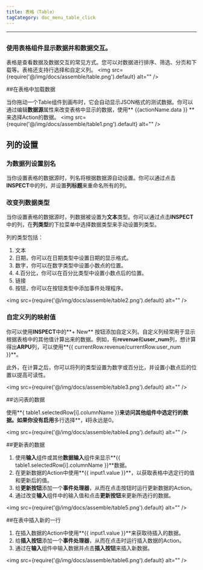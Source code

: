 ```yaml
---
title: 表格（Table）
tagCategory: doc_menu_table_click
---
```

---

## <Heading hidden>表格（Table）</Heading>

### 使用表格组件显示数据并和数据交互。

表格是查看数据及数据交互的常见方式。您可以对数据进行排序、筛选、分页和下载等。表格还支持行选择和自定义列。
<img
  src={require('@/img/docs/assemble/table.png').default}
  alt=""
/>

##在表格中加载数据

当你拖动一个Table组件到画布时，它会自动显示JSON格式的测试数据。你可以通过编辑**数据源**属性来改变表格中显示的数据，使用** {{actionName.data }} **来选择Action的数据。
<img
  src={require('@/img/docs/assemble/table1.png').default}
  alt=""
/>

## 列的设置

### 为数据列设置别名

当你设置表格的数据源时，列名将根据数据源自动设置。你可以通过点击**INSPECT**中的列，并设置**列标题**来重命名所有的列。

### 改变列数据类型

当你设置表格的数据源时，列数据被设置为**文本**类型。你可以通过点击**INSPECT**中的列，在**列类型**的下拉菜单中选择数据类型来手动设置列类型。

列的类型包括：

1. 文本
2. 日期，你可以在日期类型中设置日期的显示格式。
3. 数字，你可以在数字类型中设置小数点的位置。
4. 4.百分比，你可以在百分比类型中设置小数点后的位置。
5. 链接
6. 按钮，你可以在按钮类型中添加事件处理程序。

<img
  src={require('@/img/docs/assemble/table2.png').default}
  alt=""
/>

### 自定义列的映射值

你可以使用**INSPECT**中的**+ New** 按钮添加自定义列。自定义列经常用于显示根据表格中的其他值计算出来的数据。例如，有**revenue**和**user_num**列，想计算得出**ARPU**列，可以使用**{{ currentRow.revenue/currentRow.user_num }}**。

此外，在计算之后，你可以将列的类型设置为数字或百分比，并设置小数点后的位置以提高可读性。

<img
  src={require('@/img/docs/assemble/table3.png').default}
  alt=""
/>

##访问表的数据

使用**{ table1.selectedRow[i].columnName }}**来访问其他组件中选定行的数据。如果你没有启用**多行选择**，**i**将永远是0。

<img
  src={require('@/img/docs/assemble/table4.png').default}
  alt=""
/>

##更新表的数据

1. 使用**输入**组件或其他**数据输入**组件来显示**{{ table1.selectedRow[i].columnName }}**数据。
2. 在更新数据的Action中使用**{{ input1.value }}**，以获取表格中选定行的值和更新后的值。
3. 给**更新按钮**添加一个**事件处理器**，从而在点击按钮时运行更新数据的Action。
4. 通过改变**输入**组件中的输入值和点击**更新按钮**来更新所选行的数据。

<img
  src={require('@/img/docs/assemble/table5.png').default}
  alt=""
/>

##在表中插入新的一行

1. 在插入数据的Action中使用**{{ input1.value }}**来获取待插入的数据。
2. 给**插入按钮**添加一个**事件处理器**，从而在点击时运行插入数据的Action。
3. 通过在**输入**组件中输入数据并点击**插入按钮**来插入新数据。

<img
  src={require('@/img/docs/assemble/table6.png').default}
  alt=""
/>
